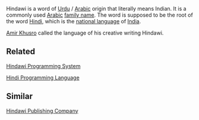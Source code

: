 {{unsourced}}


{{Infobox Language
|name=Hindawī
|familycolor=Indo-European
|caption='''Hindawi'''
|states=[[India]], [[Pakistan]]
|notice=Indic}}

Hindawi is a word of [[Urdu]] / [[Arabic]] origin that literally means Indian. It is a commonly used [[Arabic]] [[family name]]. The word is supposed to be the root of the word [[Hindi]], which is the [[national language]] of [[India]].

[[Amir Khusro]] called the language of his creative writing Hindawi.

{{stub}}

==Related==
[[Hindawi Programming System]]

[[Hindi Programming Language]]
==Similar==
[[Hindawi Publishing Company]]